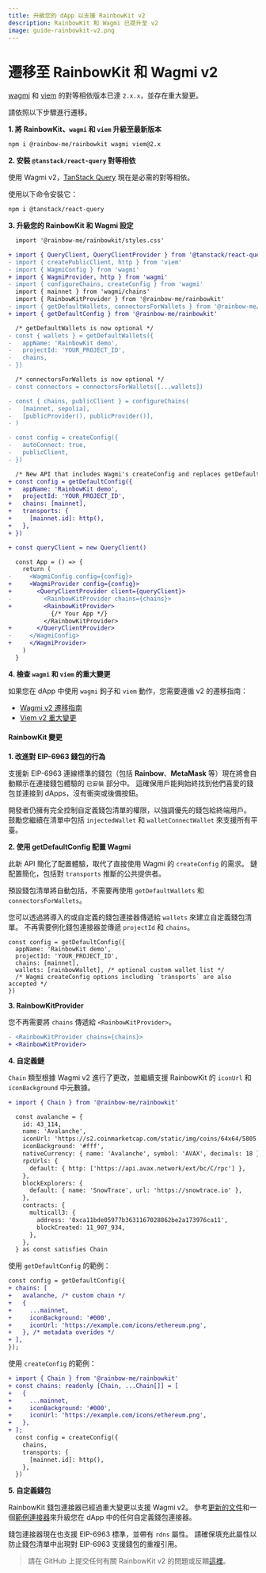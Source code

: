 ```yaml
---
title: 升級您的 dApp 以支援 RainbowKit v2
description: RainbowKit 和 Wagmi 已提升至 v2
image: guide-rainbowkit-v2.png
---
```


# 遷移至 RainbowKit 和 Wagmi v2

[wagmi](https://wagmi.sh) 和 [viem](https://viem.sh) 的對等相依版本已達 `2.x.x`，並存在重大變更。

請依照以下步驟進行遷移。

**1. 將 RainbowKit、`wagmi` 和 `viem` 升級至最新版本**

```bash
npm i @rainbow-me/rainbowkit wagmi viem@2.x
```

**2. 安裝 `@tanstack/react-query` 對等相依**

使用 Wagmi v2，[TanStack Query](https://tanstack.com/query/v5/docs/react/overview) 現在是必需的對等相依。

使用以下命令安裝它：

```bash
npm i @tanstack/react-query
```

**3. 升級您的 RainbowKit 和 Wagmi 設定**

```diff
  import '@rainbow-me/rainbowkit/styles.css'

+ import { QueryClient, QueryClientProvider } from '@tanstack/react-query'
- import { createPublicClient, http } from 'viem'
- import { WagmiConfig } from 'wagmi'
+ import { WagmiProvider, http } from 'wagmi'
- import { configureChains, createConfig } from 'wagmi'
  import { mainnet } from 'wagmi/chains'
  import { RainbowKitProvider } from '@rainbow-me/rainbowkit'
- import { getDefaultWallets, connectorsForWallets } from '@rainbow-me/rainbowkit'
+ import { getDefaultConfig } from '@rainbow-me/rainbowkit'

  /* getDefaultWallets is now optional */
- const { wallets } = getDefaultWallets({
-   appName: 'RainbowKit demo',
-   projectId: 'YOUR_PROJECT_ID',
-   chains,
- })

  /* connectorsForWallets is now optional */
- const connectors = connectorsForWallets([...wallets])

- const { chains, publicClient } = configureChains( 
-   [mainnet, sepolia], 
-   [publicProvider(), publicProvider()],
- )

- const config = createConfig({
-   autoConnect: true,
-   publicClient,
- })

  /* New API that includes Wagmi's createConfig and replaces getDefaultWallets and connectorsForWallets */
+ const config = getDefaultConfig({
+   appName: 'RainbowKit demo',
+   projectId: 'YOUR_PROJECT_ID',
+   chains: [mainnet],
+   transports: {
+     [mainnet.id]: http(),
+   },
+ })

+ const queryClient = new QueryClient()

  const App = () => {
    return (
-     <WagmiConfig config={config}>
+     <WagmiProvider config={config}>
+       <QueryClientProvider client={queryClient}>
-         <RainbowKitProvider chains={chains}>
+         <RainbowKitProvider>
            {/* Your App */}
          </RainbowKitProvider>
+       </QueryClientProvider>
-     </WagmiConfig>
+     </WagmiProvider>
    )
  }
```

**4. 檢查 `wagmi` 和 `viem` 的重大變更**

如果您在 dApp 中使用 `wagmi` 鉤子和 `viem` 動作，您需要遵循 v2 的遷移指南：

- [Wagmi v2 遷移指南](https://wagmi.sh/react/guides/migrate-from-v1-to-v2)
- [Viem v2 重大變更](https://viem.sh/docs/migration-guide.html#_2-x-x-breaking-changes)

#### RainbowKit 變更

**1. 改進對 EIP-6963 錢包的行為**

支援新 EIP-6963 連線標準的錢包（包括 <b>Rainbow</b>、<b>MetaMask</b> 等）現在將會自動顯示在連接錢包體驗的 `已安裝` 部分中。 這確保用戶能夠始終找到他們喜愛的錢包並連接到 dApps，沒有衝突或後備按鈕。

開發者仍擁有完全控制自定義錢包清單的權限，以強調優先的錢包給終端用戶。 鼓勵您繼續在清單中包括 `injectedWallet` 和 `walletConnectWallet` 來支援所有平臺。

**2. 使用 getDefaultConfig 配置 Wagmi**

此新 API 簡化了配置體驗，取代了直接使用 Wagmi 的 `createConfig` 的需求。 鏈配置簡化，包括對 `transports` 推斷的公共提供者。

預設錢包清單將自動包括，不需要再使用 `getDefaultWallets` 和 `connectorsForWallets`。

您可以透過將導入的或自定義的錢包連接器傳遞給 `wallets` 來建立自定義錢包清單。 不再需要例化錢包連接器並傳遞 `projectId` 和 `chains`。

```
const config = getDefaultConfig({
  appName: 'RainbowKit demo',
  projectId: 'YOUR_PROJECT_ID',
  chains: [mainnet],
  wallets: [rainbowWallet], /* optional custom wallet list */
  /* Wagmi createConfig options including `transports` are also accepted */
})
```

**3. RainbowKitProvider**

您不再需要將 `chains` 傳遞給 `<RainbowKitProvider>`。

```diff
- <RainbowKitProvider chains={chains}>
+ <RainbowKitProvider>
```

**4. 自定義鏈**

`Chain` 類型根據 Wagmi v2 進行了更改，並繼續支援 RainbowKit 的 `iconUrl` 和 `iconBackground` 中元數據。

```diff
+ import { Chain } from '@rainbow-me/rainbowkit'

  const avalanche = {
    id: 43_114,
    name: 'Avalanche',
    iconUrl: 'https://s2.coinmarketcap.com/static/img/coins/64x64/5805.png',
    iconBackground: '#fff',
    nativeCurrency: { name: 'Avalanche', symbol: 'AVAX', decimals: 18 },
    rpcUrls: {
      default: { http: ['https://api.avax.network/ext/bc/C/rpc'] },
    },
    blockExplorers: {
      default: { name: 'SnowTrace', url: 'https://snowtrace.io' },
    },
    contracts: {
      multicall3: {
        address: '0xca11bde05977b3631167028862be2a173976ca11',
        blockCreated: 11_907_934,
      },
    },
  } as const satisfies Chain
```

使用 `getDefaultConfig` 的範例：

```diff
const config = getDefaultConfig({
+ chains: [
+   avalanche, /* custom chain */
+   {
+     ...mainnet,
+     iconBackground: '#000',
+     iconUrl: 'https://example.com/icons/ethereum.png',
+   }, /* metadata overides */
+ ],
});
```

使用 `createConfig` 的範例：

```diff
+ import { Chain } from '@rainbow-me/rainbowkit'
+ const chains: readonly [Chain, ...Chain[]] = [
+   {
+     ...mainnet,
+     iconBackground: '#000',
+     iconUrl: 'https://example.com/icons/ethereum.png',
+   },
+ ];
  const config = createConfig({
    chains,
    transports: {
      [mainnet.id]: http(),
    },
  })
```

**5. 自定義錢包**

RainbowKit 錢包連接器已經過重大變更以支援 Wagmi v2。 參考[更新的文件](https://www.rainbowkit.com/docs/custom-wallets)和一個[範例連接器](packages/rainbowkit/src/wallets/walletConnectors/rainbowWallet/rainbowWallet.ts)來升級您在 dApp 中的任何自定義錢包連接器。

錢包連接器現在也支援 EIP-6963 標準，並帶有 `rdns` 屬性。 請確保填充此屬性以防止錢包清單中出現對 EIP-6963 支援錢包的重複引用。

> 請在 GitHub 上提交任何有關 RainbowKit v2 的問題或反饋[這裡](https://github.com/rainbow-me/rainbowkit/issues/new/choose)。
